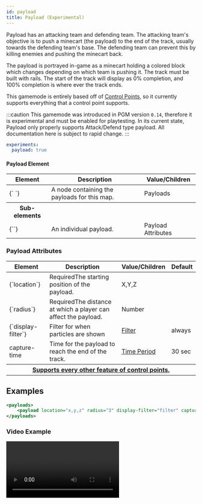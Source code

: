 ```yaml
---
id: payload
title: Payload (Experimental)
---
```


Payload has an attacking team and defending team. The attacking team's objective is to push
a minecart (the payload) to the end of the track, usually towards the defending team's base.
The defending team can prevent this by killing enemies and pushing the minecart back.

The payload is portrayed in-game as a minecart holding a colored block which changes depending on which team is
pushing it. The track must be built with rails.
The start of the track will display as 0% completion, and 100% completion is where ever the track ends.

This gamemode is entirely based off of [Control Points](/docs/modules/objectives/control-points),
so it currently supports everything that a control point supports.

:::caution
This gamemode was introduced in PGM version `0.14`, therefore it is experimental and must be enabled for playtesting. 
In its current state, Payload only properly supports Attack/Defend type payload.
All documentation here is subject to rapid change.
:::

```yml title="/server/plugins/PGM/config.yml"
experiments:
  payload: true
```

#### Payload Element

<div className="table-container">
  <table>
    <thead>
      <tr>
        <th>Element</th>
        <th>Description</th>
        <th>Value/Children</th>
      </tr>
    </thead>
    <tbody>
      <tr>
        <td>
          <label>{`<payloads> </payloads>`}</label>
        </td>
        <td>A node containing the payloads for this map.</td>
        <td>
          <span className="badge badge--secondary">Payloads</span>
        </td>
      </tr>
      <tr>
        <th>Sub-elements</th>
        <th />
        <th />
      </tr>
      <tr>
        <td>
          <label>{`<payload/>`}</label>
        </td>
        <td>An individual payload.</td>
        <td>
          <span className="badge badge--secondary">Payload Attributes</span>
        </td>
      </tr>
    </tbody>
  </table>
</div>

### Payload Attributes

<div className="table-container">
  <table>
    <thead>
      <tr>
        <th>Element</th>
        <th>Description</th>
        <th>Value/Children</th>
        <th>Default</th>
      </tr>
    </thead>
    <tbody>
      <tr>
        <td>
          <label>{`location`}</label>
        </td>
        <td>
          <span className="badge badge--danger">Required</span>The starting
          position of the payload.
        </td>
        <td>
          <span className="badge badge--primary">X,Y,Z</span>
        </td>
        <td></td>
      </tr>
      <tr>
        <td>
          <label>{`radius`}</label>
        </td>
        <td>
          <span className="badge badge--danger">Required</span>The distance at
          which a player can affect the payload.
        </td>
        <td>
          <span className="badge badge--primary">Number</span>
        </td>
        <td></td>
      </tr>
      <tr>
        <td>
          <label>{`display-filter`}</label>
        </td>
        <td>Filter for when particles are shown</td>
        <td>
          <a href="/docs/modules/mechanics/filters">Filter</a>
        </td>
        <td>
          <label>always</label>
        </td>
      </tr>
      <tr>
        <td>
          <label>capture-time</label>
        </td>
        <td>Time for the payload to reach the end of the track.</td>
        <td>
          <a href="/docs/reference/misc/time-periods">Time Period</a>
        </td>
        <td colspan="2">30 sec</td>
      </tr>
      <tr>
        <th colspan="4">
          <a href="/docs/modules/objectives/control-points#control-point-attributes">
            Supports every other feature of control points.
          </a>
        </th>
      </tr>
    </tbody>
  </table>
</div>

## Examples

```xml
<payloads>
    <payload location="x,y,z" radius="3" display-filter="filter" capture-time="1m" decay-rate="0.25" .../>
</payloads>
```

### Video Example

<video controls loop>
  <source src="/video/payload-demo.mp4" type="video/mp4"/>
Please update your browser as it does not support the video tag.
</video>

